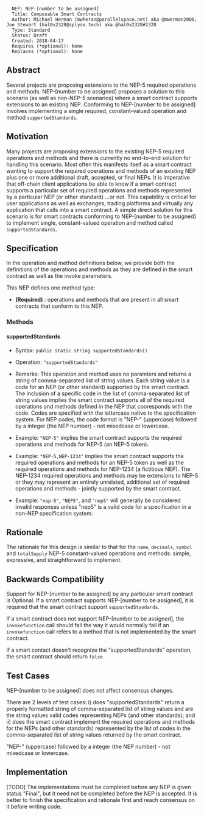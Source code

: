 <pre>
  NEP: NEP-[number to be assigned]
  Title: Composable Smart Contracts
  Author: Michael Herman (mwheran@parallelspace.net) aka @mwerman2000, Joe Stewart (hal0x2328@splyse.tech) aka @hal0x2328#2328 
  Type: Standard
  Status: Draft
  Created: 2018-04-17
  Requires (*optional): None
  Replaces (*optional): None
</pre>

==Abstract==

Several projects are proposing extensions to the NEP-5 required operations and methods. 
NEP-[number to be assigned] proposes a solution to this scenario (as well as non-NEP-5 scenarios) 
where a smart contract supports
extensions to an existing NEP. Conforming to NEP-[number to be assigned] involves implementing 
a single required, constant-valued operation and method <code>supportedStandards</code>.

==Motivation==

Many projects are proposing extensions to the existing NEP-5 required operations and methods and there is
currently no end-to-end solution for handling this scenario.
Most often this manifests itself as a smart contract wanting to support the required operations and methods of 
an existing NEP plus one or more additional draft, accepted, or final NEPs.
It is imperative that off-chain client applications be able to know if a smart contract supports a particular set 
of required operations and methods represented by a particular NEP (or other standard) ...or not.
This capability is critical for user applications as well as exchanges, trading platforms and virtually any application that
calls into a smart contract.
A simple direct solution for this scenario is for smart contracts conforming to NEP-[number to be assigned] 
to implement single, constant-valued operation and method called <code>supportedStandards</code>. 


==Specification==

In the operation and method definitions below, we provide both the definitions of the operations and methods 
as they are defined in the smart contract as well as the invoke parameters.

This NEP defines one method type:

* '''(Required)''' : operations and methods that are present in all smart contracts that conform to this NEP.

===Methods===

====supportedStandards====

* Syntax: <code>public static string supportedStandards()</code>

* Operation: <code>"supportedStandards"</code>

* Remarks: This operation and method uses no paramters and returns a string of comma-separated list of string values. Each string value is a code for an NEP (or other standard) supported by the smart contract. The inclusion of a specific code in the list of comma-separated list of string values implies the smart contract supports all of the required operations and methods defined in the NEP that cooresponds with the code. Codes are specified with the lettercase native to the specification system. For NEP codes, the code format is "NEP-" (uppercase) followed by a integer (the NEP number) - not mixedcase or lowercase.

* Example: <code>"NEP-5"</code> implies the smart contract supports the required operations and methods for NEP-5 (an NEP-5 token).

* Example: <code>"NEP-5,NEP-1234"</code> implies the smart contract supports the required operations and methods for an NEP-5 token as well as the required operations and methods for NEP-1234 (a fictitious NEP). The NEP-1234 required operations and methods may be extensions to NEP-5 or they may represent an entirely unrelated, additional set of required operations and methods - jointly supported by the smart contract.

* Example: <code>"nep-5"</code>, <code>"NEP5"</code>, and <code>"nep5"</code> will generally be considered invalid responses unless "nep5" is a valid code for a specification in a non-NEP specification system.

==Rationale==

The rationale for this design is similar to that for the <code>name</code>, <code>decimals</code>, <code>symbol</code> and <code>totalSupply</code> NEP-5 constant-valued operations and methods: simple, expressive, and straightforward to implement.

==Backwards Compatibility==

Support for NEP-[number to be assigned] by any particular smart contract is Optional. 
If a smart contract supports NEP-[number to be assigned], it is required that the smart contract support
<code>supportedStandards</code>.

If a smart contract does not support NEP-[number to be assigned], the <code>invokefunction</code> call should fail the way
it would normally fail if an <code>invokefunction</code> call refers to a method that is not implemented by 
the smart contract.

If a smart contact doesn't recognize the "supportedStandards" operation, the smart contract should return <code>false</code>

==Test Cases==

NEP-[number to be assigned] does not affect consensus changes. 

There are 2 levels of test cases: i) does "supportedStandards" return a properly formatted string of comma-separated list of string values
and are the string values valid codes representing NEPs (and other standards); and ii) does the smart contract 
implement the required operations and methods for the NEPs (and other standards) represented by the list of
codes in the comma-separated list of string values returned by the smart contract.

"NEP-" (uppercase) followed by a integer (the NEP number) - not mixedcase or lowercase.

==Implementation==

[TODO] The implementations must be completed before any NEP is given status "Final", but it need not be completed before the NEP is accepted. It is better to finish the specification and rationale first and reach consensus on it before writing code.
